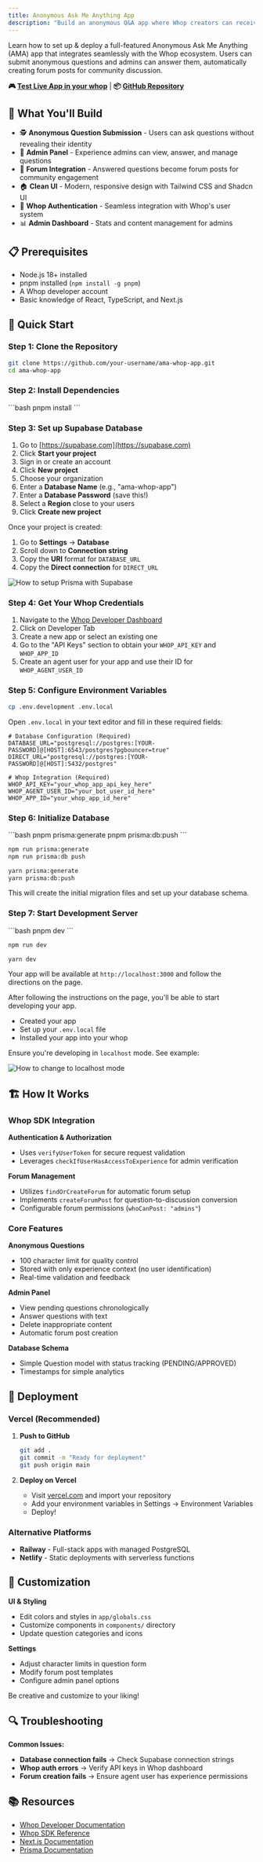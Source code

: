 ```yaml
---
title: Anonymous Ask Me Anything App
description: "Build an anonymous Q&A app where Whop creators can receive anonymous questions from their community members."
---
```


Learn how to set up & deploy a full-featured Anonymous Ask Me Anything (AMA) app that integrates seamlessly with the Whop ecosystem. Users can submit anonymous questions and admins can answer them, automatically creating forum posts for community discussion.

**🎮 [Test Live App in your whop](https://whop.com/apps/app_lAgURr4dDAesot/install/)** | **📦 [GitHub Repository](https://github.com/your-username/ama-whop-app)**

## 🎯 What You'll Build

- 🕵️ **Anonymous Question Submission** - Users can ask questions without revealing their identity
- 👑 **Admin Panel** - Experience admins can view, answer, and manage questions
- 📝 **Forum Integration** - Answered questions become forum posts for community engagement
- 🏠 **Clean UI** - Modern, responsive design with Tailwind CSS and Shadcn UI
- 🔐 **Whop Authentication** - Seamless integration with Whop's user system
- 📊 **Admin Dashboard** - Stats and content management for admins

## 📋 Prerequisites

- Node.js 18+ installed
- pnpm installed (`npm install -g pnpm`)
- A Whop developer account
- Basic knowledge of React, TypeScript, and Next.js

## 🚀 Quick Start

### Step 1: Clone the Repository

```bash
git clone https://github.com/your-username/ama-whop-app.git
cd ama-whop-app
```

### Step 2: Install Dependencies

<CodeGroup>
```bash
pnpm install
```
</CodeGroup>

### Step 3: Set up Supabase Database

1. Go to [https://supabase.com](https://supabase.com)
2. Click **Start your project**
3. Sign in or create an account
4. Click **New project**
5. Choose your organization
6. Enter a **Database Name** (e.g., "ama-whop-app")
7. Enter a **Database Password** (save this!)
8. Select a **Region** close to your users
9. Click **Create new project**

Once your project is created:
1. Go to **Settings** → **Database**
2. Scroll down to **Connection string**
3. Copy the **URI** format for `DATABASE_URL`
4. Copy the **Direct connection** for `DIRECT_URL`

<Frame>
  <img
    src="/how-to-videos/prisma-setup.gif"
    alt="How to setup Prisma with Supabase"
  />
</Frame>

### Step 4: Get Your Whop Credentials

1. Navigate to the [Whop Developer Dashboard](https://whop.com/dashboard)
2. Click on Developer Tab
3. Create a new app or select an existing one
4. Go to the "API Keys" section to obtain your `WHOP_API_KEY` and `WHOP_APP_ID`
5. Create an agent user for your app and use their ID for `WHOP_AGENT_USER_ID`

### Step 5: Configure Environment Variables

```bash
cp .env.development .env.local
```

Open `.env.local` in your text editor and fill in these required fields:

```env
# Database Configuration (Required)
DATABASE_URL="postgresql://postgres:[YOUR-PASSWORD]@[HOST]:6543/postgres?pgbouncer=true"
DIRECT_URL="postgresql://postgres:[YOUR-PASSWORD]@[HOST]:5432/postgres"

# Whop Integration (Required)
WHOP_API_KEY="your_whop_app_api_key_here"
WHOP_AGENT_USER_ID="your_bot_user_id_here"
WHOP_APP_ID="your_whop_app_id_here"
```

### Step 6: Initialize Database
<CodeGroup>
```bash
pnpm prisma:generate
pnpm prisma:db:push
```

```bash npm
npm run prisma:generate
npm run prisma:db push
```

```bash yarn
yarn prisma:generate
yarn prisma:db:push
```
</CodeGroup>


This will create the initial migration files and set up your database schema.

### Step 7: Start Development Server

<CodeGroup>
```bash
pnpm dev
```

```bash npm
npm run dev
```

```bash yarn
yarn dev
```
</CodeGroup>


Your app will be available at `http://localhost:3000` and follow the directions on the page.

After following the instructions on the page, you'll be able to start developing your app. 

- Created your app
- Set up your `.env.local` file
- Installed your app into your whop

Ensure you're developing in `localhost` mode. See example:

<Frame>
  <img
    src="/how-to-videos/change-to-localhost-mode.gif"
    alt="How to change to localhost mode"
  />
</Frame>

## 🏗️ How It Works

### Whop SDK Integration

**Authentication & Authorization**
- Uses `verifyUserToken` for secure request validation
- Leverages `checkIfUserHasAccessToExperience` for admin verification

**Forum Management**
- Utilizes `findOrCreateForum` for automatic forum setup
- Implements `createForumPost` for question-to-discussion conversion
- Configurable forum permissions (`whoCanPost: "admins"`)

### Core Features

**Anonymous Questions**
- 100 character limit for quality control
- Stored with only experience context (no user identification)
- Real-time validation and feedback

**Admin Panel**
- View pending questions chronologically
- Answer questions with text
- Delete inappropriate content
- Automatic forum post creation

**Database Schema**
- Simple Question model with status tracking (PENDING/APPROVED)
- Timestamps for simple analytics

## 🚀 Deployment

### Vercel (Recommended)

1. **Push to GitHub**
   ```bash
   git add .
   git commit -m "Ready for deployment"
   git push origin main
   ```

2. **Deploy on Vercel**
   - Visit [vercel.com](https://vercel.com) and import your repository
   - Add your environment variables in Settings → Environment Variables
   - Deploy!

### Alternative Platforms
- **Railway** - Full-stack apps with managed PostgreSQL
- **Netlify** - Static deployments with serverless functions

## 🔧 Customization

**UI & Styling**
- Edit colors and styles in `app/globals.css`
- Customize components in `components/` directory
- Update question categories and icons

**Settings**
- Adjust character limits in question form
- Modify forum post templates
- Configure admin panel options

Be creative and customize to your liking!

## 🔍 Troubleshooting

**Common Issues:**
- **Database connection fails** → Check Supabase connection strings
- **Whop auth errors** → Verify API keys in Whop dashboard
- **Forum creation fails** → Ensure agent user has experience permissions

## 📚 Resources
- [Whop Developer Documentation](https://dev.whop.com)
- [Whop SDK Reference](https://github.com/whopio/whop-sdk-ts)
- [Next.js Documentation](https://nextjs.org/docs)
- [Prisma Documentation](https://www.prisma.io/docs)